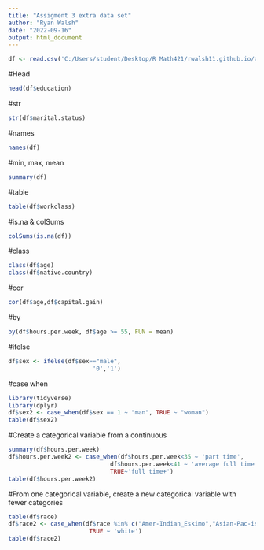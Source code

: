```yaml
---
title: "Assigment 3 extra data set"
author: "Ryan Walsh"
date: "2022-09-16"
output: html_document
---
```

```r
df <- read.csv('C:/Users/student/Desktop/R Math421/rwalsh11.github.io/adult_census.csv')
```
#Head
```r
head(df$education)
```

#str
```r
str(df$marital.status)
```

#names
```r
names(df)
```

#min, max, mean
```r
summary(df)
```

#table
```r
table(df$workclass)
```

#is.na & colSums
```r
colSums(is.na(df))

```



#class
```r
class(df$age)
class(df$native.country)
```

#cor
```r
cor(df$age,df$capital.gain)
```

#by
```r
by(df$hours.per.week, df$age >= 55, FUN = mean)
```


#ifelse
```r
df$sex <- ifelse(df$sex=="male", 
                        '0','1')
```

#case when
```r
library(tidyverse)
library(dplyr)
df$sex2 <- case_when(df$sex == 1 ~ "man", TRUE ~ "woman")
table(df$sex2)

```

#Create a categorical variable from a continuous 
```r
summary(df$hours.per.week)
df$hours.per.week2 <- case_when(df$hours.per.week<35 ~ 'part time',
                             df$hours.per.week<41 ~ 'average full time',
                             TRUE~'full time+')
table(df$hours.per.week2)
```


#From one categorical variable, create a new categorical variable with fewer categories
```r
table(df$race)
df$race2 <- case_when(df$race %in% c("Amer-Indian_Eskimo","Asian-Pac-islander","Black","Other") ~ 'non-white',
                       TRUE ~ 'white')
table(df$race2)
```


